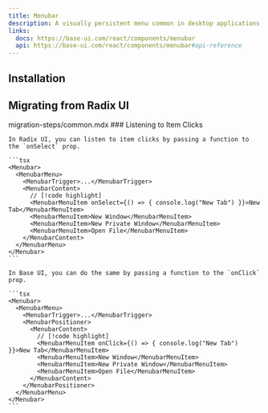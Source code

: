 ```yaml
---
title: Menubar
description: A visually persistent menu common in desktop applications that provides quick access to a consistent set of commands.
links:
  docs: https://base-ui.com/react/components/menubar
  api: https://base-ui.com/react/components/menubar#api-reference
---
```


<ComponentPreview name="menubar-demo" />

## Installation

<CodeBlockCommand component="menubar" />

## Migrating from Radix UI

<Steps>
  <Step>
    <include>migration-steps/common.mdx</include>
  </Step>
  <Step>
    ### Listening to Item Clicks

    In Radix UI, you can listen to item clicks by passing a function to the `onSelect` prop.

    ```tsx
    <Menubar>
      <MenubarMenu>
        <MenubarTrigger>...</MenubarTrigger>
        <MenubarContent>
          // [!code highlight]
          <MenubarMenuItem onSelect={() => { console.log("New Tab") }}>New Tab</MenubarMenuItem>
          <MenubarMenuItem>New Window</MenubarMenuItem>
          <MenubarMenuItem>New Private Window</MenubarMenuItem>
          <MenubarMenuItem>Open File</MenubarMenuItem>
        </MenubarContent>
      </MenubarMenu>
    </Menubar>
    ```

    In Base UI, you can do the same by passing a function to the `onClick` prop.

    ```tsx
    <Menubar>
      <MenubarMenu>
        <MenubarTrigger>...</MenubarTrigger>
        <MenubarPositioner>
          <MenubarContent>
            // [!code highlight]
            <MenubarMenuItem onClick={() => { console.log("New Tab") }}>New Tab</MenubarMenuItem>
            <MenubarMenuItem>New Window</MenubarMenuItem>
            <MenubarMenuItem>New Private Window</MenubarMenuItem>
            <MenubarMenuItem>Open File</MenubarMenuItem>
          </MenubarContent>
        </MenubarPositioner>
      </MenubarMenu>
    </Menubar>
    ```
  </Step>
</Steps>